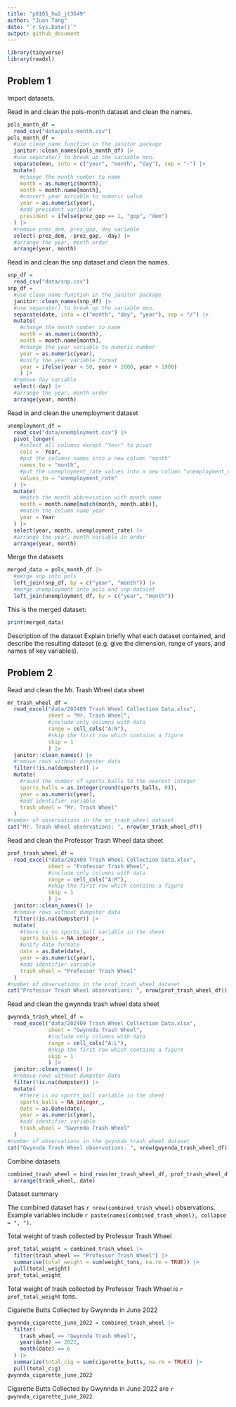 ```yaml
---
title: "p8105_hw2_jt3649"
author: "Juan Tang"
date: "`r Sys.Date()`"
output: github_document
---
```


```r
library(tidyverse)
library(readxl)
```


## Problem 1
Import datasets. 

Read in and clean the pols-month dataset and clean the names. 
```r
pols_month_df = 
  read_csv("data/pols-month.csv")
pols_month_df = 
  #use clean_name function in the janitor package
  janitor::clean_names(pols_month_df) |>
  #use separate() to break up the variable mon. 
  separate(mon, into = c("year", "month", "day"), sep = "-") |>
  mutate(
    #change the month number to name
    month = as.numeric(month),
    month = month.name[month], 
    #convert year avriable to numeric value
    year = as.numeric(year),
    #add president variable
    president = ifelse(prez_gop == 1, "gop", "dem")
  ) |>
  #remove prez_dem, prez_gop, day variable
  select(-prez_dem, -prez_gop, -day) |>
  #arrange the year, month order
  arrange(year, month)
```

Read in and clean the snp dataset and clean the names. 
```r
snp_df = 
  read_csv("data/snp.csv")
snp_df = 
  #use clean_name function in the janitor package
  janitor::clean_names(snp_df) |>
  #use separate() to break up the variable mon. 
  separate(date, into = c("month", "day", "year"), sep = "/") |>
  mutate(
    #change the month number to name
    month = as.numeric(month),
    month = month.name[month],
    #change the year variable to numeric number
    year = as.numeric(year), 
    #unify the year variable format 
    year = ifelse(year < 50, year + 2000, year + 1900)
    ) |>
  #remove day variable
  select(-day) |>
  #arrange the year, month order
  arrange(year, month)
```

Read in and clean the unemployment dataset
```r
unemployment_df = 
  read_csv("data/unemployment.csv") |>
  pivot_longer(
    #select all columns except "Year" to pivot
    cols = -Year, 
    #put the columns names into a new column "month"
    names_to = "month", 
    #put the unemployment_rate values into a new column "unemployment_rate"
    values_to = "unemployment_rate"
  ) |>
  mutate(
    #match the month abbreviation with month name
    month = month.name[match(month, month.abb)], 
    #match the column name year
    year = Year
  ) |>
  select(year, month, unemployment_rate) |>
  #arrange the year, month variable in order
  arrange(year, month)
```

Merge the datasets
```r
merged_data = pols_month_df |>
  #merge snp into pols
  left_join(snp_df, by = c("year", "month")) |>
  #merge unemployment into pols and snp dataset
  left_join(unemployment_df, by = c("year", "month"))
```

This is the merged dataset: 
```r
print(merged_data)
```

Description of the dataset
Explain briefly what each dataset contained, and describe the resulting dataset (e.g. give the dimension, range of years, and names of key variables).



## Problem 2
Read and clean the Mr. Trash Wheel data sheet
```r
mr_trash_wheel_df = 
  read_excel("data/202409 Trash Wheel Collection Data.xlsx",
             sheet = "Mr. Trash Wheel", 
             #include only columns with data
             range = cell_cols("A:N"), 
             #skip the first row which contains a figure
             skip = 1
             ) |>
  janitor::clean_names() |>
  #remove rows without dumpster data
  filter(!is.na(dumpster)) |>
  mutate(
    #round the number of sports balls to the nearest integer
    sports_balls = as.integer(round(sports_balls, 0)), 
    year = as.numeric(year),
    #add identifier variable
    trash_wheel = "Mr. Trash Wheel"
  )
#number of observations in the mr_trash_wheel dataset
cat("Mr. Trash Wheel observations: ", nrow(mr_trash_wheel_df))
```

Read and clean the Professor Trash Wheel data sheet 
```r
prof_trash_wheel_df = 
  read_excel("data/202409 Trash Wheel Collection Data.xlsx",
             sheet = "Professor Trash Wheel", 
             #include only columns with data
             range = cell_cols("A:M"), 
             #skip the first row which contains a figure
             skip = 1
             ) |>
  janitor::clean_names() |>
  #remove rows without dumpster data
  filter(!is.na(dumpster)) |>
  mutate(
    #there is no sports_ball variable in the sheet
    sports_balls = NA_integer_, 
    #unify date formate
    date = as.Date(date),
    year = as.numeric(year),
    #add identifier variable
    trash_wheel = "Professor Trash Wheel"
  )
#number of observations in the prof_trash_wheel dataset
cat("Professor Trash Wheel observations: ", nrow(prof_trash_wheel_df))
```

Read and clean the gwynnda trash wheel data sheet 
```r
gwynnda_trash_wheel_df = 
  read_excel("data/202409 Trash Wheel Collection Data.xlsx",
             sheet = "Gwynnda Trash Wheel", 
             #include only columns with data
             range = cell_cols("A:L"), 
             #skip the first row which contains a figure
             skip = 1
             ) |>
  janitor::clean_names() |>
  #remove rows without dumpster data
  filter(!is.na(dumpster)) |>
  mutate(
    #there is no sports_ball variable in the sheet
    sports_balls = NA_integer_, 
    date = as.Date(date),
    year = as.numeric(year),
    #add identifier variable
    trash_wheel = "Gwynnda Trash Wheel"
  )
#number of observations in the gwynnda_trash_wheel dataset
cat("Gwynnda Trash Wheel observations: ", nrow(gwynnda_trash_wheel_df))
```

Combine datasets
```r
combined_trash_wheel = bind_rows(mr_trash_wheel_df, prof_trash_wheel_df, gwynnda_trash_wheel_df) |>
  arrange(trash_wheel, date)
```

Dataset summary

The combined dataset has `r nrow(combined_trash_wheel)` observations. Example variables include `r paste(names(combined_trash_wheel), collapse = ", ")`.

Total weight of trash collected by Professor Trash Wheel
```r
prof_total_weight = combined_trash_wheel |>
  filter(trash_wheel == "Professor Trash Wheel") |>
  summarise(total_weight = sum(weight_tons, na.rm = TRUE)) |>
  pull(total_weight)
prof_total_weight
```
Total weight of trash collected by Professor Trash Wheel is `r prof_total_weight` tons. 

Cigarette Butts Collected by Gwynnda in June 2022
```r
gwynnda_cigarette_june_2022 = combined_trash_wheel |>
  filter(
    trash_wheel == "Gwynnda Trash Wheel", 
    year(date) == 2022, 
    month(date) == 6
  ) |>
  summarize(total_cig = sum(cigarette_butts, na.rm = TRUE)) |>
  pull(total_cig)
gwynnda_cigarette_june_2022
```
Cigarette Butts Collected by Gwynnda in June 2022 are `r gwynnda_cigarette_june_2022`. 
